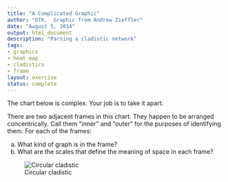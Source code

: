```yaml
---
title: "A Complicated Graphic"
author: "DTK.  Graphic from Andrew Zieffler"
date: "August 5, 2014"
output: html_document
description: "Parsing a cladistic network"
tags: 
- graphics
- heat map
- cladistics
- frame
layout: exercise
status: complete
---
```


The chart below is complex.  Your job is to take it apart.

There are two adjacent frames in this chart. They happen to be arranged concentrically.  Call them "inner" and "outer" for the purposes of identifying them. For each of the frames:

a. What kind of graph is in the frame?
#. What are the scales that define the meaning of space in each frame?

![Circular cladistic](AndyZ-1.png)

